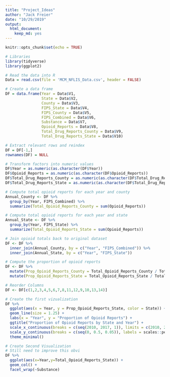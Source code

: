 ```yaml
---
title: "Project_Ideas"
author: "Jack Freier"
date: "10/29/2019"
output:
  html_document:
    keep_md: yes
---
```


```r
knitr::opts_chunk$set(echo = TRUE)
```


```r
# Libraries
library(tidyverse)
library(ggplot2)
```


```r
# Read the data into R
Data = read.csv(file = 'MCM_NFLIS_Data.csv', header = FALSE)

# Create a data frame
DF = data.frame(Year = Data$V1,
                State = Data$V2,
                County = Data$V3,
                FIPS_State = Data$V4,
                FIPS_County = Data$V5,
                FIPS_Combined = Data$V6,
                Substance = Data$V7,
                Opioid_Reports = Data$V8,
                Total_Drug_Reports_County = Data$V9,
                Total_Drug_Reports_State = Data$V10)

# Extract relevant rows and reindex
DF = DF[-1,]
rownames(DF) = NULL

# Transform factors into numeric values
DF$Year = as.numeric(as.character(DF$Year))
DF$Opioid_Reports = as.numeric(as.character(DF$Opioid_Reports))
DF$Total_Drug_Reports_County = as.numeric(as.character(DF$Total_Drug_Reports_County))
DF$Total_Drug_Reports_State = as.numeric(as.character(DF$Total_Drug_Reports_State))

# Compute total opioid reports for each year and county
Annual_County <- DF %>%
  group_by(Year, FIPS_Combined) %>%
  summarize(Total_Opioid_Reports_County = sum(Opioid_Reports))

# Compute total opioid reports for each year and state
Annual_State <- DF %>%
  group_by(Year, FIPS_State) %>%
  summarize(Total_Opioid_Reports_State = sum(Opioid_Reports))

# Join opioid totals back to original dataset
DF <- DF %>%
  inner_join(Annual_County, by = c("Year", "FIPS_Combined")) %>%
  inner_join(Annual_State, by = c("Year", "FIPS_State"))

# Compute the proportion of opioid reports
DF <- DF %>%
  mutate(Prop_Opioid_Reports_County = Total_Opioid_Reports_County / Total_Drug_Reports_County) %>%
  mutate(Prop_Opioid_Reports_State = Total_Opioid_Reports_State / Total_Drug_Reports_State)

# Reorder Columns
DF <- DF[c(1,2,3,4,5,6,7,8,11,12,9,10,13,14)]
```


```r
# Create the first vizualization
DF %>%
  ggplot(aes(x = Year, y = Prop_Opioid_Reports_State, color = State)) +
  geom_line(size = 1.25) +
  labs(x = "Year", y = "Proportion of Opioid Reports") +
  ggtitle("Proportion of Opioid Reports by State and Year") +
  scale_x_continuous(breaks = c(seq(2010, 2017, 1)), limits = c(2010, 2017)) +
  scale_y_continuous(breaks = c(seq(0, 0.5, 0.05)), labels = scales::percent, limits = c(0, 0.5)) +
  theme_minimal()
```

```r
# Create Second Visualization
# Still need to improve this obvi
DF %>% 
  ggplot(aes(x=Year,y=Total_Opioid_Reports_State)) +
  geom_col() +
  facet_wrap(~Substance)
```
